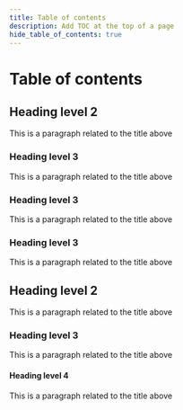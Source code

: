 ```yaml
---
title: Table of contents
description: Add TOC at the top of a page
hide_table_of_contents: true
---
```



# Table of contents

<TOCInline toc={toc} />

## Heading level 2

This is a paragraph related to the title above

### Heading level 3

This is a paragraph related to the title above

### Heading level 3

This is a paragraph related to the title above

### Heading level 3

This is a paragraph related to the title above

## Heading level 2

This is a paragraph related to the title above

### Heading level 3

This is a paragraph related to the title above

#### Heading level 4

This is a paragraph related to the title above